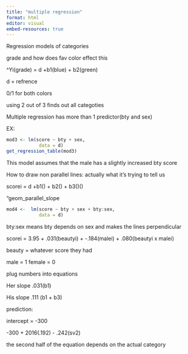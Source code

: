 ```yaml
---
title: "multiple regression"
format: html
editor: visual
embed-resources: true
---
```


Regression models of categories

grade and how does fav color effect this

\^Yi(grade) = d +b1(blue) + b2(green)

d = refrence

0/1 for both colors

using 2 out of 3 finds out all categoties

Multiple regression has more than 1 predictor(bty and sex)

EX:

```r
mod3 <- lm(score ~ bty + sex,
            data = d)
get_regression_table(mod3)
```

This model assumes that the male has a slightly increased bty score

How to draw non parallel lines: actually what it's trying to tell us

scorei = d +b1() + b2() + b3()()

"geom_parallel_slope

```r
mod4 <-  lm(score ~ bty + sex + bty:sex,
            data = d)
```

bty:sex means bty depends on sex and makes the lines perpendicular

scorei = 3.95 + .031(beautyi) + -.184(malei) + .080(beautyi x malei)

beauty = whatever score they had

male = 1 female = 0

plug numbers into equations

Her slope .031(b1)

His slope .111 (b1 + b3)

prediction:

intercept = -300

-300 + 2016(.192) - .242(sv2)

the second half of the equation depends on the actual category
